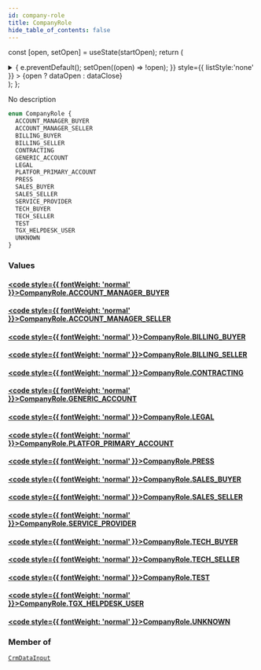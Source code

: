 ```yaml
---
id: company-role
title: CompanyRole
hide_table_of_contents: false
---
```






const [open, setOpen] = useState(startOpen);
return (
<details {...(open ? { open: true } : {})} className="details" style={{ border:'none', boxShadow:'none', background:'var(--ifm-background-color)' }}>
<summary
onClick={(e) => {
e.preventDefault();
setOpen((open) => !open);
}}
style={{ listStyle:'none' }} >
{open ? dataOpen : dataClose}
</summary>
{open && children}
</details>
);
};

No description

```graphql
enum CompanyRole {
  ACCOUNT_MANAGER_BUYER
  ACCOUNT_MANAGER_SELLER
  BILLING_BUYER
  BILLING_SELLER
  CONTRACTING
  GENERIC_ACCOUNT
  LEGAL
  PLATFOR_PRIMARY_ACCOUNT
  PRESS
  SALES_BUYER
  SALES_SELLER
  SERVICE_PROVIDER
  TECH_BUYER
  TECH_SELLER
  TEST
  TGX_HELPDESK_USER
  UNKNOWN
}
```

### Values

#### [<code style={{ fontWeight: 'normal' }}>CompanyRole.<b>ACCOUNT_MANAGER_BUYER</b></code>](#)

>

#### [<code style={{ fontWeight: 'normal' }}>CompanyRole.<b>ACCOUNT_MANAGER_SELLER</b></code>](#)

>

#### [<code style={{ fontWeight: 'normal' }}>CompanyRole.<b>BILLING_BUYER</b></code>](#)

>

#### [<code style={{ fontWeight: 'normal' }}>CompanyRole.<b>BILLING_SELLER</b></code>](#)

>

#### [<code style={{ fontWeight: 'normal' }}>CompanyRole.<b>CONTRACTING</b></code>](#)

>

#### [<code style={{ fontWeight: 'normal' }}>CompanyRole.<b>GENERIC_ACCOUNT</b></code>](#)

>

#### [<code style={{ fontWeight: 'normal' }}>CompanyRole.<b>LEGAL</b></code>](#)

>

#### [<code style={{ fontWeight: 'normal' }}>CompanyRole.<b>PLATFOR_PRIMARY_ACCOUNT</b></code>](#)

>

#### [<code style={{ fontWeight: 'normal' }}>CompanyRole.<b>PRESS</b></code>](#)

>

#### [<code style={{ fontWeight: 'normal' }}>CompanyRole.<b>SALES_BUYER</b></code>](#)

>

#### [<code style={{ fontWeight: 'normal' }}>CompanyRole.<b>SALES_SELLER</b></code>](#)

>

#### [<code style={{ fontWeight: 'normal' }}>CompanyRole.<b>SERVICE_PROVIDER</b></code>](#)

>

#### [<code style={{ fontWeight: 'normal' }}>CompanyRole.<b>TECH_BUYER</b></code>](#)

>

#### [<code style={{ fontWeight: 'normal' }}>CompanyRole.<b>TECH_SELLER</b></code>](#)

>

#### [<code style={{ fontWeight: 'normal' }}>CompanyRole.<b>TEST</b></code>](#)

>

#### [<code style={{ fontWeight: 'normal' }}>CompanyRole.<b>TGX_HELPDESK_USER</b></code>](#)

>

#### [<code style={{ fontWeight: 'normal' }}>CompanyRole.<b>UNKNOWN</b></code>](#)

>

### Member of

[`CrmDataInput`](/api/inputs/crm-data-input) <Badge class="badge badge--secondary" text="input"/>
